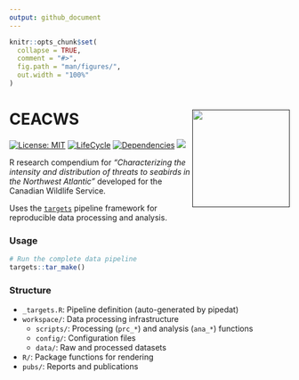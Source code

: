 ```yaml
---
output: github_document
---
```


<!-- README.md is generated from README.Rmd. Please edit that file -->


```r
knitr::opts_chunk$set(
  collapse = TRUE,
  comment = "#>",
  fig.path = "man/figures/",
  out.width = "100%"
)
```



# CEACWS <a href=''><img src='man/figures/logo.png' align="right" height="175" /></a>


<!-- badges: start -->
[![License: MIT](https://img.shields.io/badge/License-MIT-blue.svg)](https://opensource.org/licenses/MIT)
[![LifeCycle](https://img.shields.io/badge/lifecycle-experimental-orange)](https://lifecycle.r-lib.org/articles/stages.html#experimental)
[![Dependencies](https://img.shields.io/badge/dependencies-2/70-green?style=flat)](#)
![](https://img.shields.io/badge/status-preliminary-blue.svg)
<!-- badges: end -->

R research compendium for *"Characterizing the intensity and distribution of threats to seabirds in the Northwest Atlantic"* developed for the Canadian Wildlife Service.

Uses the [`targets`](https://books.ropensci.org/targets/) pipeline framework for reproducible data processing and analysis.

### Usage

```r
# Run the complete data pipeline
targets::tar_make()
```

### Structure

- `_targets.R`: Pipeline definition (auto-generated by pipedat)
- `workspace/`: Data processing infrastructure
  - `scripts/`: Processing (`prc_*`) and analysis (`ana_*`) functions
  - `config/`: Configuration files
  - `data/`: Raw and processed datasets
- `R/`: Package functions for rendering
- `pubs/`: Reports and publications
